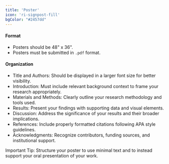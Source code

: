 ```yaml
---
title: 'Poster'
icon: 'ri-signpost-fill'
bgColor: "#2457dd"
---
```


#### Format
- Posters should be 48" x 36".
- Posters must be submitted in `.pdf` format.

#### Organization
- Title and Authors: Should be displayed in a larger font size for better visibility.
- Introduction: Must include relevant background context to frame your research appropriately.
- Materials and Methods: Clearly outline your research methodology and tools used.
- Results: Present your findings with supporting data and visual elements.
- Discussion: Address the significance of your results and their broader implications.
- References: Include properly formatted citations following APA style guidelines.
- Acknowledgments: Recognize contributors, funding sources, and institutional support.

Important Tip: Structure your poster to use minimal text and to instead support your oral presentation of your work.
